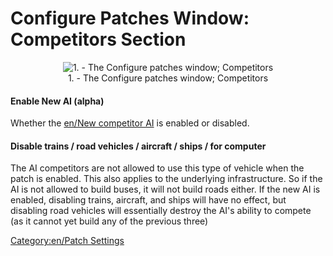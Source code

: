 =Configure Patches Window: Competitors Section=

<center>[[File:en/Patches-competitors.png|center|frame|1. - The Configure patches window; Competitors]]</center>

====Enable New AI (alpha)====
Whether the [[en/New competitor AI]] is enabled or disabled.

====Disable trains / road vehicles / aircraft / ships / for computer====

The AI competitors are not allowed to use this type of vehicle when the patch is enabled. This also applies to the underlying infrastructure. So if the AI is not allowed to build buses, it will not build roads either. If the new AI is enabled, disabling trains, aircraft, and ships will have no effect, but disabling road vehicles will essentially destroy the AI's ability to compete (as it cannot yet build any of the previous three)

[[Category:en/Patch Settings]]